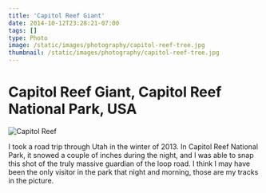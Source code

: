 ```yaml
---
title: 'Capitol Reef Giant'
date: 2014-10-12T23:28:21-07:00
tags: []
type: Photo
image: /static/images/photography/capitol-reef-tree.jpg
thumbnail: /static/images/photography/capitol-reef-tree.jpg
---
```


# Capitol Reef Giant, Capitol Reef National Park, USA

![Capitol Reef](/static/images/photography/capitol-reef-tree.jpg)

I took a road trip through Utah in the winter of 2013. In Capitol Reef National Park, it snowed a couple of inches during the night, and I was able to snap this shot of the truly massive guardian of the loop road. I think I may have been the only visitor in the park that night and morning, those are my tracks in the picture.
